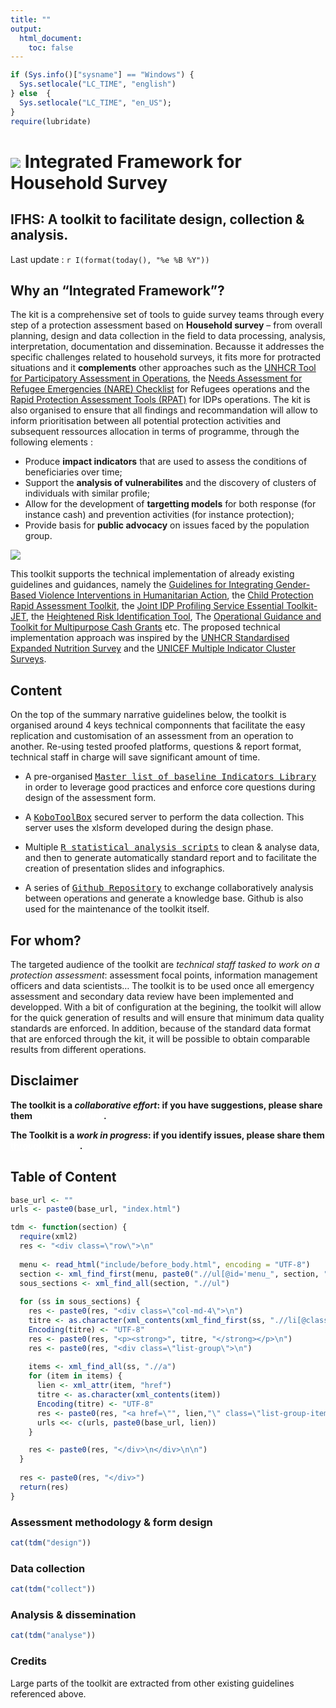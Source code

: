 ```yaml
---
title: ""
output:
  html_document:
    toc: false
---
```


```r
if (Sys.info()["sysname"] == "Windows") {
  Sys.setlocale("LC_TIME", "english")
} else  {
  Sys.setlocale("LC_TIME", "en_US");
}
require(lubridate)
```

<div class="jumbotron">

<h1>![](images/ifhs.png) Integrated Framework for Household Survey<br /></h1>
<h2>IFHS: A toolkit to facilitate design, collection & analysis.</h2>
<p>Last update : `r I(format(today(), "%e %B %Y"))`</p>
</div>


## Why an "Integrated Framework"?{#presentation}

The kit is a comprehensive set of tools to guide survey teams through every step of a protection assessment based on **Household survey** – from overall planning, design and data collection in the field to data processing, analysis, interpretation, documentation and dissemination. Becausse it addresses the specific challenges related to household surveys, it fits more for protracted situations and it **complements** other approaches such as the [UNHCR Tool for Participatory Assessment in Operations](http://www.unhcr.org/450e963f2.html), the [Needs Assessment for Refugee Emergencies (NARE) Checklist](https://emergency.unhcr.org/entry/50209) for Refugees operations and the [Rapid Protection Assessment Tools (RPAT)](http://www.globalprotectioncluster.org/en/tools-and-guidance/information-and-data-management.html) for IDPs operations. The kit is also organised to ensure that all findings and recommandation will allow to inform prioritisation between all potential protection activities  and subsequent ressources allocation in terms of programme, through the following elements :

 * Produce **impact indicators** that are used to assess the conditions of beneficiaries over time; 
 * Support the **analysis of vulnerabilites** and the discovery of clusters of individuals with similar profile; 
 * Allow for the development of **targetting models** for both response (for instance cash) and prevention activities (for instance protection);
 * Provide basis for **public advocacy** on issues faced by the population group. 

![](images/process.png)

This toolkit supports the technical implementation of already existing guidelines and guidances, namely the [Guidelines for Integrating Gender-Based Violence Interventions in Humanitarian Action](http://gbvguidelines.org/), the [Child Protection Rapid Assessment Toolkit](http://www.globalprotectioncluster.org/_assets/files/tools_and_guidance/info_data_management/CPRA_English-EN.pdf), the [Joint IDP Profiling Service Essential Toolkit- JET](http://jet.jips.org/), the [Heightened Risk Identification Tool](http://unhcr.org/4aa76c279.pdf), The [Operational Guidance and Toolkit for Multipurpose Cash Grants](http://www.cashlearning.org/downloads/operational-guidance-and-toolkit-for-multipurpose-cash-grants---web.pdf) etc. The proposed technical implementation approach was inspired by the [UNHCR Standardised Expanded Nutrition Survey](http://sens.unhcr.org) and the [UNICEF Multiple Indicator Cluster Surveys](http://mics.unicef.org/tools).


## Content
On the top of the summary narrative guidelines below, the toolkit is organised around 4 keys technical componnents that facilitate the easy replication and customisation of an assessment from an operation to another. Re-using tested proofed platforms, questions & report format, technical staff in charge will save significant amount of time.
<div class="note">
 * A pre-organised <kbd>[Master list of baseline Indicators Library](https://docs.google.com/spreadsheets/d/1zGnaLXouP9vTfjqVvUVOSfzeSkvpd63f8Z-zvqGJtNU)</kbd> in order to leverage good practices and enforce core questions during design of the assessment form.
 
 * A <kbd>[KoboToolBox](hhtps://kobo.unhcr.org)</kbd> secured server to perform the data collection. This server uses the xlsform developed during the design phase.
 
 * Multiple <kbd>[R statistical analysis scripts](https://github.com/unhcr/Integrated-framework-household-survey/code)</kbd> to clean & analyse data, and then to generate automatically standard report  and to facilitate the creation of presentation slides and infographics.
 
 * A series of <kbd>[Github Repository](https://github.com/unhcr/Integrated-framework-household-survey)</kbd> to exchange collaboratively analysis between operations and generate a knowledge base. Github is also used for the maintenance of the toolkit itself.
</div>

## For whom?

The targeted audience of the toolkit are *technical staff tasked to work on a protection assessment*: assessment focal points, information management officers and data scientists... The toolkit is to be used once all emergency assessment and secondary data review have been implemented and developped. With a bit of configuration at the begining, the toolkit will allow for the quick generation of results and will ensure that minimum data quality standards are enforced. In addition, because of the standard data format that are enforced through the kit, it will be possible to obtain comparable results from different operations.

<div class="alert alert-warning" style="font-weight: bold;">
## Disclaimer
  <p>The toolkit is a *collaborative effort*: if you have suggestions, please share them <a href="https://github.com/unhcr/Integrated-framework-household-survey/issues" style="color: white;">through this link</a>.</p>
  <p>The Toolkit is a *work in progress*: if you identify issues, please share them <a href="https://github.com/unhcr/Integrated-framework-household-survey/issues" style="color: white;">through this link</a>.</p>
</div>

## Table of Content{#tdm}


```r
base_url <- ""
urls <- paste0(base_url, "index.html")

tdm <- function(section) {
  require(xml2)
  res <- "<div class=\"row\">\n"
  
  menu <- read_html("include/before_body.html", encoding = "UTF-8")
  section <- xml_find_first(menu, paste0(".//ul[@id='menu_", section, "']"))
  sous_sections <- xml_find_all(section, ".//ul")
  
  for (ss in sous_sections) {
    res <- paste0(res, "<div class=\"col-md-4\">\n")
    titre <- as.character(xml_contents(xml_find_first(ss, ".//li[@class='dropdown-header']")))
    Encoding(titre) <- "UTF-8"
    res <- paste0(res, "<p><strong>", titre, "</strong></p>\n")
    res <- paste0(res, "<div class=\"list-group\">\n")
    
    items <- xml_find_all(ss, ".//a")
    for (item in items) {
      lien <- xml_attr(item, "href")
      titre <- as.character(xml_contents(item))
      Encoding(titre) <- "UTF-8"
      res <- paste0(res, "<a href=\"", lien,"\" class=\"list-group-item\">", titre, "</a>\n")
      urls <<- c(urls, paste0(base_url, lien))
    }

    res <- paste0(res, "</div>\n</div>\n\n")
  }
  
  res <- paste0(res, "</div>")
  return(res)
}
```

### Assessment methodology & form design

```r
cat(tdm("design"))
```


### Data collection

```r
cat(tdm("collect"))
```

### Analysis & dissemination

```r
cat(tdm("analyse"))
```

### Credits

Large parts of the toolkit are extracted from other existing guidelines referenced above. 
